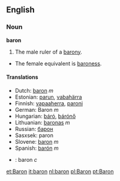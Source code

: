 ==English==
=== Noun ===

'''baron'''

#The male ruler of a [[barony]].
*The female equivalent is [[baroness]].

====Translations====
*Dutch: [[baron]] ''m''
*Estonian: [[parun]], [[vabahärra]]
*Finnish: [[vapaaherra]], [[paroni]]
*German: Baron ''m''
*Hungarian: [[báró]], [[bárónő]]
*Lithuanian: [[baronas]] ''m''
*Russian: [[барон]]
*Sasxsek: paron
*Slovene: [[baron]] ''m''
*Spanish: [[barón]] ''m''
*{{sv}}: baron ''c''

[[et:Baron]]
[[it:baron]]
[[nl:baron]]
[[pl:Baron]]
[[pt:Baron]]